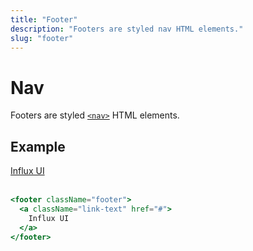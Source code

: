 ```yaml
---
title: "Footer"
description: "Footers are styled nav HTML elements."
slug: "footer"
---
```


# Nav

Footers are styled [`<nav>`](https://developer.mozilla.org/en-US/docs/Web/HTML/Element/footer) HTML elements.

## Example

<footer className="footer">
  <a className="link-text" href="#">
    Influx UI
  </a>
</footer>
<br />

```jsx
<footer className="footer">
  <a className="link-text" href="#">
    Influx UI
  </a>
</footer>
```
